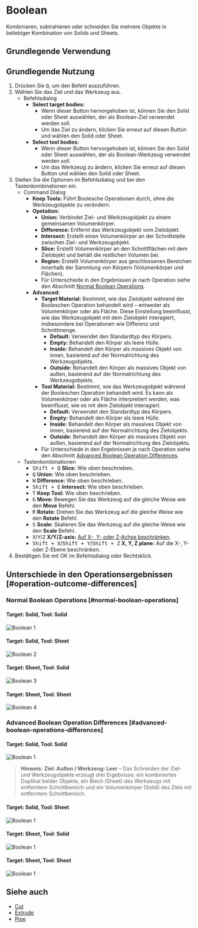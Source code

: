 
# Boolean

<Reference shortcut="Q" command="Boolean" button="In der Befehlsleiste"  buttonIcon="button-boolean"/>

Kombinieren, subtrahieren oder schneiden Sie mehrere Objekte in beliebiger Kombination von Solids und Sheets.

## Grundlegende Verwendung

## Grundlegende Nutzung

1. Drücken Sie <kbd>Q</kbd>, um den Befehl auszuführen.
2. Wählen Sie das Ziel und das Werkzeug aus.
   - <Kst>Befehlsdialog</Kst>
      - **Select target bodies:** 
         - Wenn dieser Button hervorgehoben ist, können Sie den Solid oder Sheet auswählen, der als Boolean-Ziel verwendet werden soll.
         - Um das Ziel zu ändern, klicken Sie erneut auf diesen Button und wählen den Solid oder Sheet.
      - **Select tool bodies:** 
         - Wenn dieser Button hervorgehoben ist, können Sie den Solid oder Sheet auswählen, der als Boolean-Werkzeug verwendet werden soll.
         - Um das Werkzeug zu ändern, klicken Sie erneut auf diesen Button und wählen den Solid oder Sheet.
3. Stellen Sie die Optionen im Befehlsdialog und bei den Tastenkombinationen ein.
   - <Kst>Command Dialog</Kst>
      - **Keep Tools:** Führt Boolesche Operationen durch, ohne die Werkzeugobjekte zu verändern.
      - **Opetation:**
         - **Union:** Verbindet Ziel- und Werkzeugobjekt zu einem gemeinsamen Volumenkörper.
         - **Difference:** Entfernt das Werkzeugobjekt vom Zielobjekt.
         - **Intersect:** Erstellt einen Volumenkörper an der Schnittstelle zwischen Ziel- und Werkzeugobjekt.
         - **Slice:** Erstellt Volumenkörper an den Schnittflächen mit dem Zielobjekt und behält die restlichen Volumen bei.
         - **Region:** Erstellt Volumenkörper aus geschlossenen Bereichen innerhalb der Sammlung von Körpern (Volumenkörper und Flächen).
         - Für Unterschiede in den Ergebnissen je nach Operation siehe den Abschnitt [Normal Boolean Operations](#normal-boolean-operations).
      - **Advanced:**
         - **Target Material:** Bestimmt, wie das Zielobjekt während der Booleschen Operation behandelt wird – entweder als Volumenkörper oder als Fläche. Diese Einstellung beeinflusst, wie das Werkzeugobjekt mit dem Zielobjekt interagiert, insbesondere bei Operationen wie Differenz und Schnittmenge.
            - **Default:** Verwendet den Standardtyp des Körpers.
            - **Empty:** Behandelt den Körper als leere Hülle.
            - **Inside:** Behandelt den Körper als massives Objekt von innen, basierend auf der Normalrichtung des Werkzeugobjekts.
            - **Outside:** Behandelt den Körper als massives Objekt von außen, basierend auf der Normalrichtung des Werkzeugobjekts.
         - **Tool Material:** Bestimmt, wie das Werkzeugobjekt während der Booleschen Operation behandelt wird. Es kann als Volumenkörper oder als Fläche interpretiert werden, was beeinflusst, wie es mit dem Zielobjekt interagiert.
            - **Default:** Verwendet den Standardtyp des Körpers.
            - **Empty:** Behandelt den Körper als leere Hülle.
            - **Inside:** Behandelt den Körper als massives Objekt von innen, basierend auf der Normalrichtung des Zielobjekts.
            - **Outside:** Behandelt den Körper als massives Objekt von außen, basierend auf der Normalrichtung des Zielobjekts.
         - Für Unterschiede in den Ergebnissen je nach Operation siehe den Abschnitt [Advanced Boolean Operation Differences](#advanced-boolean-operations-differences).
   - <Kst>Tastenkombinationen</Kst>
      - <kbd>Shift + Q</kbd> **Slice:** Wie oben beschrieben.
      - <kbd>Q</kbd> **Union:** Wie oben beschrieben.
      - <kbd>W</kbd> **Difference:** Wie oben beschrieben.
      - <kbd>Shift + E</kbd> **Intersect:** Wie oben beschrieben.
      - <kbd>T</kbd> **Keep Tool:** Wie oben beschrieben.
      - <kbd>G</kbd> **Move:** Bewegen Sie das Werkzeug auf die gleiche Weise wie den **Move** Befehl.
      - <kbd>R</kbd> **Rotate:** Drehen Sie das Werkzeug auf die gleiche Weise wie den **Rotate** Befehl.
      - <kbd>S</kbd> **Scale:** Skalieren Sie das Werkzeug auf die gleiche Weise wie den **Scale** Befehl.
      - <kbd>X</kbd>/<kbd>Y</kbd>/<kbd>Z</kbd> **X/Y/Z-axis:** [Auf X-, Y- oder Z-Achse beschränken](/tool/sketching-essentials#constrain-to-an-axis).
      - <kbd>Shift + X</kbd>/<kbd>Shift + Y</kbd>/<kbd>Shift + Z</kbd> **X, Y, Z plane:** Auf die X-, Y- oder Z-Ebene beschränken.
4. Bestätigen Sie mit OK im Befehlsdialog oder Rechtsklick.

<VideoPlayer fileName="boolean-0"/>

## Unterschiede in den Operationsergebnissen [#operation-outcome-differences]

### Normal Boolean Operations [#normal-boolean-operations]

   #### Target: Solid, Tool: Solid
   ![Boolean 1](/img/boolean-1.png)

   #### Target: Solid, Tool: Sheet
   ![Boolean 2](/img/boolean-2.png)

   #### Target: Sheet, Tool: Solid
   ![Boolean 3](/img/boolean-3.png)

   #### Target: Sheet, Tool: Sheet
   ![Boolean 4](/img/boolean-4.png)

### Advanced Boolean Operation Differences [#advanced-boolean-operations-differences]

   #### Target: Solid, Tool: Solid
   ![Boolean 1](/img/boolean-5.png)

   > **Hinweis:** **Ziel: Außen / Werkzeug: Leer** – Das Schneiden der Ziel- und Werkzeugobjekte erzeugt drei Ergebnisse: ein kombiniertes Duplikat beider Objekte, ein Blech (Sheet) des Werkzeugs mit entferntem Schnittbereich und ein Volumenkörper (Solid) des Ziels mit entferntem Schnittbereich.

   #### Target: Solid, Tool: Sheet
   ![Boolean 1](/img/boolean-6.png)
   #### Target: Sheet, Tool: Solid
   ![Boolean 1](/img/boolean-7.png)
   #### Target: Sheet, Tool: Sheet
   ![Boolean 1](/img/boolean-8.png)
## Siehe auch
- [Cut](cut)
- [Extrude](extrude)
- [Pipe](pipe)